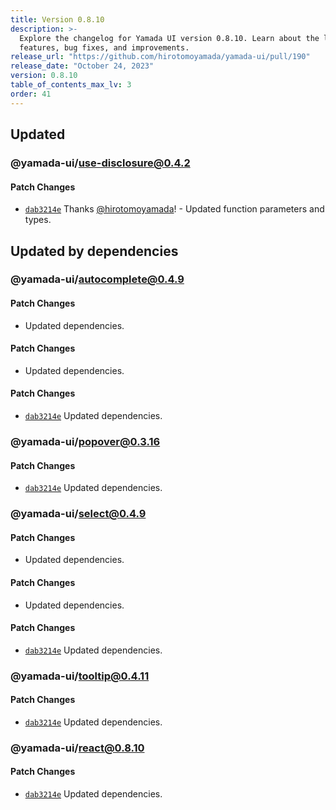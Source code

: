 ```yaml
---
title: Version 0.8.10
description: >-
  Explore the changelog for Yamada UI version 0.8.10. Learn about the latest
  features, bug fixes, and improvements.
release_url: "https://github.com/hirotomoyamada/yamada-ui/pull/190"
release_date: "October 24, 2023"
version: 0.8.10
table_of_contents_max_lv: 3
order: 41
---
```


## Updated

### @yamada-ui/use-disclosure@0.4.2

#### Patch Changes

- [`dab3214e`](https://github.com/hirotomoyamada/yamada-ui/commit/dab3214eef5c98e54889ee5c1d0899c7a5189713) Thanks [@hirotomoyamada](https://github.com/hirotomoyamada)! - Updated function parameters and types.

## Updated by dependencies

### @yamada-ui/autocomplete@0.4.9

#### Patch Changes

- Updated dependencies.

#### Patch Changes

- Updated dependencies.

#### Patch Changes

- [`dab3214e`](https://github.com/hirotomoyamada/yamada-ui/commit/dab3214eef5c98e54889ee5c1d0899c7a5189713) Updated dependencies.

### @yamada-ui/popover@0.3.16

#### Patch Changes

- [`dab3214e`](https://github.com/hirotomoyamada/yamada-ui/commit/dab3214eef5c98e54889ee5c1d0899c7a5189713) Updated dependencies.

### @yamada-ui/select@0.4.9

#### Patch Changes

- Updated dependencies.

#### Patch Changes

- Updated dependencies.

#### Patch Changes

- [`dab3214e`](https://github.com/hirotomoyamada/yamada-ui/commit/dab3214eef5c98e54889ee5c1d0899c7a5189713) Updated dependencies.

### @yamada-ui/tooltip@0.4.11

#### Patch Changes

- [`dab3214e`](https://github.com/hirotomoyamada/yamada-ui/commit/dab3214eef5c98e54889ee5c1d0899c7a5189713) Updated dependencies.

### @yamada-ui/react@0.8.10

#### Patch Changes

- [`dab3214e`](https://github.com/hirotomoyamada/yamada-ui/commit/dab3214eef5c98e54889ee5c1d0899c7a5189713) Updated dependencies.
